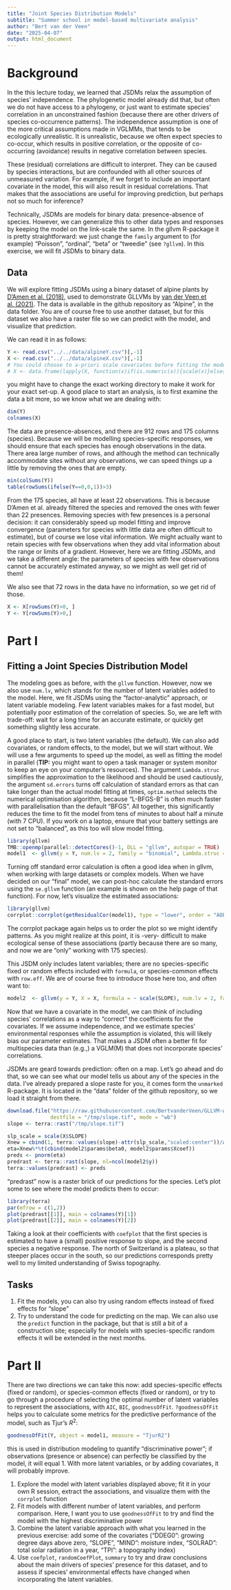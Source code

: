 ```yaml
---
title: "Joint Species Distribution Models"
subtitle: "Summer school in model-based multivariate analysis"
author: "Bert van der Veen"
date: "2025-04-07"
output: html_document
---
```


# Background

In the this lecture today, we learned that JSDMs relax the assumption of species' independence. The phylogenetic model already did that, but often we do not have access to a phylogeny, or just want to estimate species' correlation in an unconstrained fashion (because there are other drivers of species co-occurrence patterns). The independence assumption is one of the more critical assumptions made in VGLMMs, that tends to be ecologically unrealistic. It is unrealistic, because we often expect species to co-occur, which results in positive correlation, or the opposite of co-occurring (avoidance) results in negative correlation between species.

These (residual) correlations are difficult to interpret. They can be caused by species interactions, but are confounded with all other sources of unmeasured variation. For example, if we forget to include an important covariate in the model, this will also result in residual correlations. That makes that the associations are useful for improving prediction, but perhaps not so much for inference?

Technically, JSDMs are models for binary data: presence-absence of species. However, we can generalize this to other data types and responses by keeping the model on the link-scale the same. In the gllvm R-package it is pretty straightforward: we just change the `family` argument to (for example) "Poisson", "ordinal", "beta" or "tweedie" (see `?gllvm`). In this exercise, we will fit JSDMs to binary data.

## Data

We will explore fitting JSDMs using a binary dataset of alpine plants by [D'Amen et al. (2018)](https://nsojournals.onlinelibrary.wiley.com/doi/epdf/10.1111/ecog.03148), used to demonstrate GLLVMs by [van der Veen et al. (2021)](https://besjournals.onlinelibrary.wiley.com/doi/full/10.1111/2041-210X.13595). The data is available in the github repository as "Alpine", in the data folder. You are of course free to use another dataset, but for this dataset we also have a raster file so we can predict with the model, and visualize that prediction.

We can read it in as follows:

```r
Y <- read.csv("../../data/alpineY.csv")[,-1]
X <- read.csv("../../data/alpineX.csv")[,-1]
# You could choose to a-priori scale covariates before fitting the model.
# X <- data.frame(lapply(X, function(x)if(is.numeric(x)){scale(x)}else{as.factor(x)}))
```

you might have to change the exact working directory to make it work for your exact set-up. A good place to start an analysis, is to first examine the data a bit more, so we know what we are dealing with:

```r
dim(Y)
colnames(X)
```

The data are presence-absences, and there are 912 rows and 175 columns (species). Because we will be modelling species-specific responses, we should ensure that each species has enough observations in the data. There area large number of rows, and although the method can technically accommodate sites without any observations, we can speed things up a little by removing the ones that are empty.

```r
min(colSums(Y))
table(rowSums(ifelse(Y==0,0,1))>3)
```

From the 175 species, all have at least 22 observations. This is because D'Amen et al. already filtered the species and removed the ones with fewer than 22 presences. Removing species with few presences is a personal decision: it can considerably speed up model fitting and improve convergence (parameters for species with little data are often difficult to estimate), but of course we lose vital information. We might actually want to retain species with few observations when they add vital information about the range or limits of a gradient. However, here we are fitting JSDMs, and we take a different angle: the parameters of species with few observations cannot be accurately estimated anyway, so we might as well get rid of them!

We also see that 72 rows in the data have no information, so we get rid of those.

```r
X <- X[rowSums(Y)>0, ]
Y <- Y[rowSums(Y)>0,]
```

# Part I

## Fitting a Joint Species Distribution Model

The modeling goes as before, with the `gllvm` function. However, now we also use `num.lv`, which stands for the number of latent variables added to the model. Here, we fit JSDMs using the "factor-analytic" approach, or latent variable modeling. Few latent variables makes for a fast model, but potentially poor estimation of the correlation of species. So, we are left with trade-off: wait for a long time for an accurate estimate, or quickly get something slightly less accurate. 

A good place to start, is two latent variables (the default). We can also add covariates, or random effects, to the model, but we will start without. We will use a few arguments to speed up the model, as well as fitting the model in parallel (**TIP:** you might want to open a task manager or system monitor to keep an eye on your computer's resources). The argument `Lambda.struc` simplifies the approximation to the likelihood and should be used cautiously, the argument `sd.errors` turns off calculation of standard errors as that can take longer than the actual model fitting at times, `optim.method` selects the numerical optimisation algorithm, because "L-BFGS-B" is often much faster with parallelisation than the default "BFGS". All together, this significantly reduces the time to fit the model from tens of minutes to about half a minute (with 7 CPU). If you work on a laptop, ensure that your battery settings are not set to "balanced", as this too will slow model fitting.

```r
library(gllvm)
TMB::openmp(parallel::detectCores()-1, DLL = "gllvm", autopar = TRUE)
model1  <- gllvm(y = Y, num.lv = 2, family = "binomial", Lambda.struc = "diagonal", sd.errors = FALSE, optim.method = "L-BFGS-B")
```

Turning off standard error calculation is often a good idea when in gllvm, when working with large datasets or complex models. When we have decided on our "final" model, we can post-hoc calculate the standard errors using the `se.gllvm` function (an example is shown on the help page of that function). For now, let's visualize the estimated associations:

```r
library(gllvm)
corrplot::corrplot(getResidualCor(model1), type = "lower", order = "AOE", diag = FALSE, tl.pos = "l", tl.cex = 0.2, addgrid.col = NA)
```

The corrplot package again helps us to order the plot so we might identify patterns. As you might realize at this point, it is -very- difficult to make ecological sense of these associations (partly because there are so many, and now we are "only" working with 175 species).

This JSDM only includes latent variables; there are no species-specific fixed or random effects included with `formula`, or species-common effects with `row.eff`. We are of course free to introduce those here too, and often want to:

```r
model2  <- gllvm(y = Y, X = X, formula = ~ scale(SLOPE), num.lv = 2, family = "binomial", Lambda.struc = "diagonal", sd.errors = FALSE, optim.method = "L-BFGS-B")
```

Now that we have a covariate in the model, we can think of including species' correlations as a way to "correct" the coefficients for the covariates. If we assume independence, and we estimate species' environmental responses while the assumption is violated, this will likely bias our parameter estimates. That makes a JSDM often a better fit for multispecies data than (e.g.,) a VGLM(M) that does not incorporate species' correlations.

JSDMs are geard towards prediction: often on a map. Let's go ahead and do that, so we can see what our model tells us about any of the species in the data. I've already prepared a slope raste for you, it comes form the `unmarked` R-package. It is located in the "data" folder of the github repository, so we load it straight from there.

```r
download.file("https://raw.githubusercontent.com/BertvanderVeen/GLLVM-workshop/main/data/slope.tif", 
              destfile = "/tmp/slope.tif", mode = "wb")
slope <- terra::rast("/tmp/slope.tif")

slp_scale = scale(X$SLOPE)
Xnew = cbind(1, terra::values(slope)-attr(slp_scale,"scaled:center"))/attr(slp_scale,"scaled:scale")
eta=Xnew%*%t(cbind(model2$params$beta0, model2$params$Xcoef))
preds <- pnorm(eta)
predrast <- terra::rast(slope, nl=ncol(model2$y))
terra::values(predrast) <- preds
```

"predrast" now is a raster brick of our predictions for the species. Let's plot some to see where the model predicts them to occur:

```r
library(terra)
par(mfrow = c(1,2))
plot(predrast[[1]], main = colnames(Y)[1])
plot(predrast[[2]], main = colnames(Y)[2])
```
Taking a look at their coefficients with `coefplot` that the first species is estimated to have a (small) positive response to slope, and the second species a negative response. The north of Switzerland is a plateau, so that steeper places occur in the south, so our predictions corresponds pretty well to my limited understanding of Swiss topography.

## Tasks

1) Fit the models, you can also try using random effects instead of fixed effects for "slope"
2) Try to understand the code for predicting on the map. We can also use the `predict` function in the package, but that is still a bit of a construction site; especially for models with species-specific random effects it will be extended in the next months.

# Part II

There are two directions we can take this now: add species-specific effects (fixed or random), or species-common effects (fixed or random), or try to go through a procedure of selecting the optimal number of latent variables to represent the associations, with `AIC`, `BIC`, `goodnessOfFit`. `?goodnessOfFit` helps you to calculate some metrics for the predictive performance of the model, such as Tjur's $R^2$:

```r
goodnessOfFit(Y, object = model1, measure = "TjurR2")
```

this is used in distribution modeling to quantify "discriminative power"; if observations (presence or absence) can perfectly be classified by the model, it will equal 1. With more latent variables, or by adding covariates, it will probably improve.

1. Explore the model with latent variables displayed above; fit it in your own R session, extract the associations, and visualize them with the `corrplot` function
2. Fit models with different number of latent variables, and perform comparison. Here, I want you to use `goodnessOfFit` to try and find the model with the highest discriminative power
3. Combine the latent variable approach with what you learned in the previous exercise: add some of the covariates ("DDEG0": growing degree days above zero, "SLOPE", "MIND": moisture index, "SOLRAD": total solar radiation in a year, "TPI": a topography index)
4. Use `coefplot`, `randomCoefPlot`, `summary` to try and draw conclusions about the main drivers of species' presence for this dataset, and to assess if species' environmental effects have changed when incorporating the latent variables.
